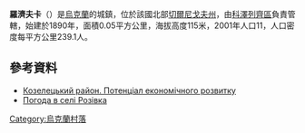 {{coord|51|4|55|N|31|16|52|E|scale:100000|display=title}}

'''羅濟夫卡'''（{{lang-uk|Розівка|Rozivka}}）是[[烏克蘭|烏克蘭]]的城鎮，位於該國北部[[切爾尼戈夫州|切爾尼戈夫州]]，由[[科澤列齊區|科澤列齊區]]負責管轄，始建於1890年，面積0.05平方公里，海拔高度115米，2001年人口11，人口密度每平方公里239.1人。

==參考資料==
*[http://cg.gov.ua/web_docs/1/2014/03/docs/KOZELETS.PDF Козелецький район. Потенціал економічного розвитку] {{Wayback|url=http://cg.gov.ua/web_docs/1/2014/03/docs/KOZELETS.PDF |date=20151222113731 }}
* [http://weather.in.ua/ua/chernigovskaja/22566 Погода в селі Розівка] {{Wayback|url=http://weather.in.ua/ua/chernigovskaja/22566 |date=20160305220412 }}

{{Ukraine-geo-stub}}
[[Category:烏克蘭村落|Category:烏克蘭村落]]